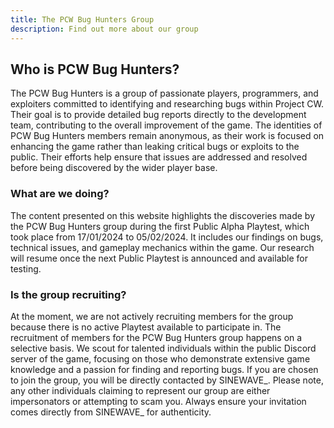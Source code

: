 ```yaml
---
title: The PCW Bug Hunters Group
description: Find out more about our group
---
```


## Who is PCW Bug Hunters?

The PCW Bug Hunters is a group of passionate players, programmers, and exploiters committed to identifying and researching bugs within Project CW. Their goal is to provide detailed bug reports directly to the development team, contributing to the overall improvement of the game. The identities of PCW Bug Hunters members remain anonymous, as their work is focused on enhancing the game rather than leaking critical bugs or exploits to the public. Their efforts help ensure that issues are addressed and resolved before being discovered by the wider player base.

### What are we doing?

The content presented on this website highlights the discoveries made by the PCW Bug Hunters group during the first Public Alpha Playtest, which took place from 17/01/2024 to 05/02/2024. It includes our findings on bugs, technical issues, and gameplay mechanics within the game. Our research will resume once the next Public Playtest is announced and available for testing.

### Is the group recruiting?

At the moment, we are not actively recruiting members for the group because there is no active Playtest available to participate in. The recruitment of members for the PCW Bug Hunters group happens on a selective basis. We scout for talented individuals within the public Discord server of the game, focusing on those who demonstrate extensive game knowledge and a passion for finding and reporting bugs. If you are chosen to join the group, you will be directly contacted by SINEWAVE_. Please note, any other individuals claiming to represent our group are either impersonators or attempting to scam you. Always ensure your invitation comes directly from SINEWAVE_ for authenticity.